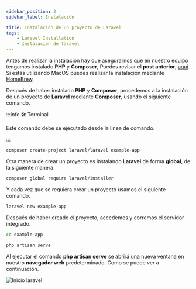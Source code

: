 ```yaml
---
sidebar_position: 3
sidebar_label: Instalación

title: Instalación de un proyecto de Laravel
tags:
    - Laravel Installation
    - Instalación de laravel
---
```


Antes de realizar la instalación hay que asegurarnos que en nuestro equipo 
tengamos instalado __PHP__ y __Composer__, Puedes revisar el __post anterior__,
[aquí](./environment-local.mdx). Si estás utilizando MacOS puedes realizar la
instalación mediante [HomeBrew](https://brew.sh/index_es).

Después de haber instalado __PHP__ y __Composer__, procedemos a la instalación
de un proyecto de __Laravel__ mediante __Composer__, usando el siguiente comando.

:::info 🛠️ Terminal

Este comando debe se ejecutado desde la linea de comando.

:::

```bash
composer create-project laravel/laravel example-app
```

Otra manera de crear un proyecto es instalando __Laravel__ de forma __global__, de
la siguiente manera.

```bash
composer global require laravel/installer
```

Y cada vez que se requiera crear un proyecto usamos el siguiente comando.

```bash
laravel new example-app
```

Después de haber creado el proyecto, accedemos y corremos el servidor integrado.

```bash
cd example-app
 
php artisan serve
```

Al ejecutar el comando __php artisan serve__ se abrirá una nueva ventana en nuestro
__navegador web__ predeterminado. Como se puede ver a continuación.

![Inicio laravel](./assets/laravel.png)
